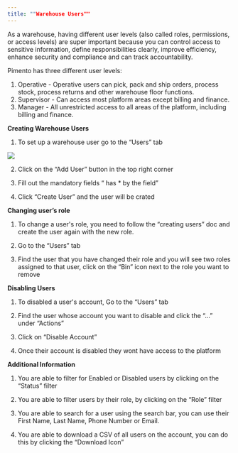 ```yaml
---
title: ""Warehouse Users""
---
```

As a warehouse, having different user levels (also called roles, permissions, or access levels) are super important because you can control access to sensitive information, define responsibilities clearly, improve efficiency, enhance security and compliance and can track accountability.

Pimento has three different user levels:
1. Operative - Operative users can pick, pack and ship orders, process stock, process returns and other warehouse floor functions.
2. Supervisor - Can access most platform areas except billing and finance.
3. Manager - All unrestricted access to all areas of the platform, including billing and finance.

**Creating Warehouse Users**

1. To set up a warehouse user go to the “Users” tab

<img src="/images/users-1.png" />

2. Click on the “Add User” button in the top right corner

3. Fill out the mandatory fields “ has * by the field”

4. Click “Create User” and the user will be crated

**Changing user’s role**

1. To change a user's role, you need to follow the “creating users” doc and create the user again with the new role.

2. Go to the “Users” tab

3. Find the user that you have changed their role and you will see two roles assigned to that user, click on the “Bin” icon next to the role you want to remove

**Disabling Users**

1. To disabled a user's account, Go to the “Users” tab

2. Find the user whose account you want to disable and click the “...” under “Actions”

3. Click on “Disable Account”

4. Once their account is disabled they wont have access to the platform

**Additional Information**

1. You are able to filter for Enabled or Disabled users by clicking on the “Status” filter

2. You are able to filter users by their role, by clicking on the “Role” filter

3. You are able to search for a user using the search bar, you can use their First Name, Last Name, Phone Number or Email.

4. You are able to download a CSV of all users on the account, you can do this by clicking the “Download Icon”
